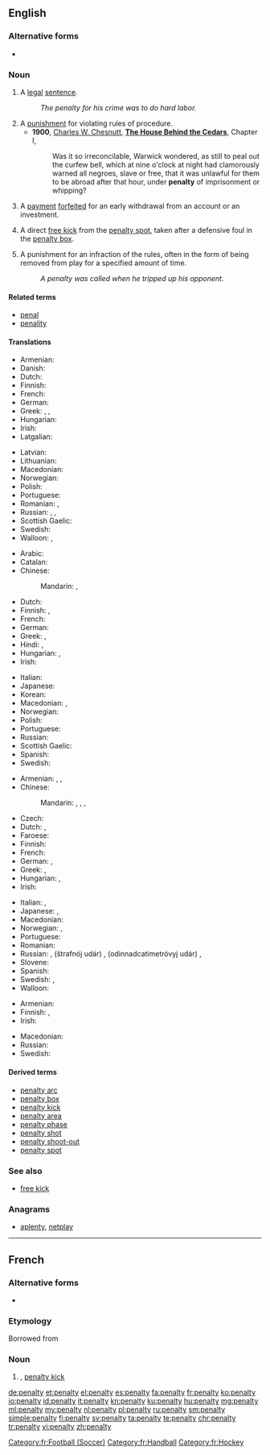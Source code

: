 {{also|pénalty}}
==English==
{{wikipedia}}

===Alternative forms===
* {{l|en|pœnalty}} {{qualifier|archaic}}

===Noun===
{{en-noun|penalties}}

# A [[legal]] [[sentence]].
#: ''The penalty for his crime was to do hard labor.''
# A [[punishment]] for violating rules of procedure.
#* '''1900''', [[w:Charles W. Chesnutt|Charles W. Chesnutt]], '''[[w:The House Behind the Cedars|The House Behind the Cedars]]''', Chapter I,
#*: Was it so irreconcilable, Warwick wondered, as still to peal out the curfew bell, which at nine o'clock at night had clamorously warned all negroes, slave or free, that it was unlawful for them to be abroad after that hour, under '''penalty''' of imprisonment or whipping?
# {{context|finance|lang=en}} A [[payment]] [[forfeit]]ed for an early withdrawal from an account or an investment.
# {{context|football|lang=en}} A direct [[free kick]] from the [[penalty spot]], taken after a defensive foul in the [[penalty box]].
# {{context|ice hockey|lang=en}} A punishment for an infraction of the rules, often in the form of being removed from play for a specified amount of time.
#: ''A penalty was called when he tripped up his opponent.''

====Related terms====
* [[penal]]
* [[penality]] {{qualifier|rare}}

====Translations====
{{trans-top|legal sentence}}
* Armenian: {{t+|hy|պատիժ|sc=Armn}}
* Danish: {{t|da|straf|c}}
* Dutch: {{t+|nl|straf|f}}
* Finnish: {{t+|fi|rangaistus}}
* French: {{t|fr|penalisation|f}}
* German: {{t+|de|Strafe|f}}
* Greek: {{t+|el|κύρωση|f|tr=círosi|sc=Grek}}, {{t+|el|ποινή|f|tr=piní|sc=Grek}}, {{t+|el|τιμωρία|f|tr=timoría|sc=Grek}}
* Hungarian: {{t+|hu|büntetés}}
* Irish: {{t+|ga|pionós|m}}
* Latgalian: {{t|ltg|struope|f}}
{{trans-mid}}
* Latvian: {{t|lv|sods|m}}
* Lithuanian: {{t|lt|bausmė}}
* Macedonian: {{t|mk|казна|f|tr=kázna|sc=Cyrl}}
* Norwegian: {{t|no|straff|m|f}}
* Polish: {{t+|pl|kara|f}}
* Portuguese: {{t+|pt|pena|f}}
* Romanian: {{t+|ro|penalizare|f}}, {{t+|ro|pedeapsă|f}}
* Russian: {{t+|ru|наказание|n|tr=nakazánije}}, {{t+|ru|взыскание|n|tr=vzyskánije}}, {{t+|ru|штраф|m|tr=štraf}}
* Scottish Gaelic: {{t|gd|peanas|m}}
* Swedish: {{t+|sv|straff|n}}
* Walloon: {{t+|wa|poenne|f}}, {{t|wa|poenålté|f}}
{{trans-bottom}}

{{trans-top|punishment for violating rules of procedure}}
* Arabic: {{t|ar|جزاء|m|tr=jazāʾ|sc=Arab}}
* Catalan: {{t+|ca|càstig|m}}
* Chinese:
*: Mandarin: {{t+|cmn|懲罰}}, {{t+|cmn|惩罚|tr=chéngfá}}
* Dutch: {{t+|nl|straf|f}}
* Finnish: {{t+|fi|sopimussakko}}, {{t|fi|sopimuskorvaus}}
* French: {{t+|fr|peine|f}}
* German: {{t+|de|Strafe|f}}
* Greek: {{t+|el|αντίτιμο|n|tr=a[n]dítimo|sc=Grek}}, {{t+|el|τιμωρία|f|tr=timoría|sc=Grek}}
* Hindi: {{t|hi|दण्ड|tr=daṇḍ|sc=Deva}}, {{t|hi|सज़ा|tr=sazā|sc=Deva}}
* Hungarian: {{t+|hu|büntetés}}, {{t+|hu|bírság}}
* Irish: {{t+|ga|pionós|m}}
{{trans-mid}}
* Italian: {{t|it|penalità|f}}
* Japanese: {{t+|ja|罰|tr=ばつ, batsu|sc=Jpan}}
* Korean: {{t|ko|형벌|tr=hyeongbeol|sc=Kore}}
* Macedonian: {{t|mk|казна|f|tr=kázna|sc=Cyrl}}, {{t|mk|глоба|f|tr=glóba|sc=Cyrl}}
* Norwegian: {{t|no|straff|m|f}}
* Polish: {{t+|pl|kara|f}}
* Portuguese: {{t+|pt|penalidade|f}}
* Russian: {{t+|ru|штраф|m|tr=štraf}}
* Scottish Gaelic: {{t|gd|peanas|m}}
* Spanish: {{t+|es|castigo|m}}
* Swedish: {{t+|sv|straff|n}}
{{trans-bottom}}

{{trans-top|free kick in football}}
* Armenian: {{t|hy|11 մետրանոց|tr=11 metranoc|sc=Armn}}, {{t|hy|Պենալ|tr=Penal|sc=Armn}}, {{t|hy|Պենալտի|tr=Penalty|sc=Armn}}
* Chinese:
*: Mandarin: {{t+|cmn|點球|sc=Hani}}, {{t|cmn|点球|tr=diǎnqiú|sc=Hani}}, {{t|cmn|罰球|sc=Hani}}, {{t+|cmn|罚球|tr=fáqiú|sc=Hani}}
* Czech: {{t|cs|penalta|f}}
* Dutch: {{t+|nl|penalty|m}}, {{t+|nl|strafschop|m}}
* Faroese: {{t|fo|brotsspark|n}}
* Finnish: {{t|fi|rangaistuslaukaus}}
* French: {{t+|fr|penalty|m}}
* German: {{t|de|Strafstoß|m}}, {{t+|de|Elfmeter|m}}
* Greek: {{t+|el|πέναλτι|n|tr=pénalti|sc=Grek}}, {{t|el|η εσχάτη των ποινών|f|tr=i eskháti ton pinín|sc=Grek}}
* Hungarian: {{t+|hu|tizenegyes}}, {{t+|hu|büntetőrúgás}}
* Irish: {{t+|ga|pionós|m}}
{{trans-mid}}
* Italian: {{t|it|calcio di rigore|m}}, {{t+|it|rigore}}
* Japanese: {{t|ja|ペナルティーキック|tr=penarutīkikku|sc=Jpan}}, {{t|ja|ペナルティー|tr=penarutī|sc=Jpan}}
* Macedonian: {{t|mk|пенал|m|tr=penál|sc=Cyrl}}
* Norwegian: {{t|no|straffe|m|f}}, {{t|no|straffespark|n}}
* Portuguese: {{t|pt|pênalti|m}}
* Romanian: {{t|ro|penalti|n}}
* Russian: {{t+|ru|пенальти|n|tr=penálʹti}}, {{l|ru|штрафной}} {{l|ru|удар}} (štrafnój udár) {{g|m}}, {{l|ru|одиннадцатиметровый}} {{l|ru|удар}} (odinnadcatimetróvyj udár) {{g|m}}, {{t|ru|одиннадцатиметровка|f|tr=odinnadcatimetróvka|sc=Cyrl}}
* Slovene: {{t|sl|enajstmetrovka|f}}
* Spanish: {{t+|es|penalti|m}}
* Swedish: {{t+|sv|straff|c}}, {{t+|sv|straffspark|c}}
* Walloon: {{t+|wa|penalti|m}}
{{trans-bottom}}

{{trans-top|punishment in ice hockey}}
* Armenian: {{t|hy|տուգանային|sc=Armn}}
* Finnish: {{t+|fi|rangaistus}}, {{t|fi|jäähy}}
* Irish: {{t+|ga|pionós|m}}
{{trans-mid}}
* Macedonian: {{t|mk|пенал|m|tr=penál|sc=Cyrl}}
* Russian: {{t+|ru|штраф|m|tr=štraf|sc=Cyrl}}
* Swedish: {{t|sv|utvisning|c}}
{{trans-bottom}}

====Derived terms====
* [[penalty arc]]
* [[penalty box]]
* [[penalty kick]]
* [[penalty area]]
* [[penalty phase]]
* [[penalty shot]]
* [[penalty shoot-out]]
* [[penalty spot]]

===See also===
* [[free kick]]

===Anagrams===
* [[aplenty#English|aplenty]], [[netplay#English|netplay]]

----

==French==

===Alternative forms===
* {{l|fr|pénalty}}

===Etymology===
Borrowed from {{etyl|en|fr}}

===Noun===
{{fr-noun|m|pl=penalties}}

# {{context|sports|lang=fr}} {{l|en|penalty}}, [[penalty kick]]

[[Category:fr:Football (Soccer)]]
[[Category:fr:Handball]]
[[Category:fr:Hockey]]

[[de:penalty]]
[[et:penalty]]
[[el:penalty]]
[[es:penalty]]
[[fa:penalty]]
[[fr:penalty]]
[[ko:penalty]]
[[io:penalty]]
[[id:penalty]]
[[it:penalty]]
[[kn:penalty]]
[[ku:penalty]]
[[hu:penalty]]
[[mg:penalty]]
[[ml:penalty]]
[[my:penalty]]
[[nl:penalty]]
[[pl:penalty]]
[[ru:penalty]]
[[sm:penalty]]
[[simple:penalty]]
[[fi:penalty]]
[[sv:penalty]]
[[ta:penalty]]
[[te:penalty]]
[[chr:penalty]]
[[tr:penalty]]
[[vi:penalty]]
[[zh:penalty]]